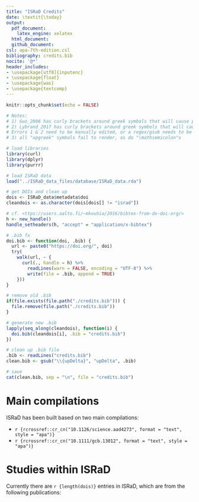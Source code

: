```yaml
---
title: "ISRaD Credits"
date: \textit{\today}
output:
  pdf_document:
    latex_engine: xelatex
  html_document:
  github_document:
csl: apa-7th-edition.csl
bibliography: credits.bib
nocite: '@*'
header_includes:
- \usepackage[utf8]{inputenc}
- \usepackage{float}
- \usepackage{was}
- \usepackage{textcomp}
---
```

```r
knitr::opts_chunk$set(echo = FALSE)
```

```r
# Notes:
# 1) Guo_2006 has curly brackets around greek symbols that will cause pandoc error 83
# 2) Lybrand_2017 has curly brackets around greek symbols that will cause pandoc error 83
# Errors 1 & 2 need to be manually edited, or a regex/gsub needs to be written to fix them on the fly
# 3) all "upgreek" symbols fail to render, as do "\mathsemicolon"s

# load libraries
library(curl)
library(dplyr)
library(purrr)

# load ISRaD data
load("../ISRaD_data_files/database/ISRaD_data.rda")

# get DOIs and clean up
dois <- ISRaD_data$metadata$doi
cleandois <- as.character(dois[dois[] != "israd"])

# cf. <ttps://users.aalto.fi/~mkouhia/2016/bibtex-from-dx-doi-org/>
h <- new_handle()
handle_setheaders(h, "accept" = "application/x-bibtex")

# .bib fx
doi.bib <- function(doi, .bib) {
  url <- paste0("https://doi.org/", doi)
  try(
    walk(url, ~ {
      curl(., handle = h) %>%
        readLines(warn = FALSE, encoding = "UTF-8") %>%
        write(file = .bib, append = TRUE)
    }))
}

# remove old .bib
if(file.exists(file.path("./credits.bib"))) {
  file.remove(file.path("./credits.bib"))
}

# generate new .bib
lapply(seq_along(cleandois), function(i) {
  doi.bib(cleandois[i], .bib = "credits.bib")
})

# clean up .bib file
.bib <- readLines("credits.bib")
clean.bib <- gsub("\\{upDelta}", "upDelta", .bib)

# save
cat(clean.bib, sep = "\n", file = "credits.bib")
```

# Main compilations
ISRaD has been built based on two main compilations: 

* `r {rcrossref::cr_cn("10.1126/science.aad4273", format = "text", style = "apa")}`
* `r {rcrossref::cr_cn("10.1111/gcb.13012", format = "text", style = "apa")}`

# Studies within ISRaD
Currently there are `r {length(dois)}` entries in ISRaD, which are from the following publications: